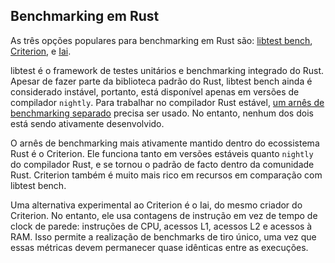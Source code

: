 ## Benchmarking em Rust

As três opções populares para benchmarking em Rust são:
[libtest bench](/learn/benchmarking/rust/libtest-bench/),
[Criterion](/learn/benchmarking/rust/criterion/), e
[Iai](/learn/benchmarking/rust/iai/).

libtest é o framework de testes unitários e benchmarking integrado do Rust.
Apesar de fazer parte da biblioteca padrão do Rust, libtest bench ainda é considerado instável,
portanto, está disponível apenas em versões de compilador `nightly`.
Para trabalhar no compilador Rust estável,
[um arnês de benchmarking separado](https://github.com/bluss/bencher)
precisa ser usado.
No entanto, nenhum dos dois está sendo ativamente desenvolvido.

O arnês de benchmarking mais ativamente mantido dentro do ecossistema Rust é o Criterion.
Ele funciona tanto em versões estáveis quanto `nightly` do compilador Rust,
e se tornou o padrão de facto dentro da comunidade Rust.
Criterion também é muito mais rico em recursos em comparação com libtest bench.

Uma alternativa experimental ao Criterion é o Iai, do mesmo criador do Criterion.
No entanto, ele usa contagens de instrução em vez de tempo de clock de parede:
instruções de CPU, acessos L1, acessos L2 e acessos à RAM.
Isso permite a realização de benchmarks de tiro único, uma vez que essas métricas devem permanecer quase idênticas entre as execuções.